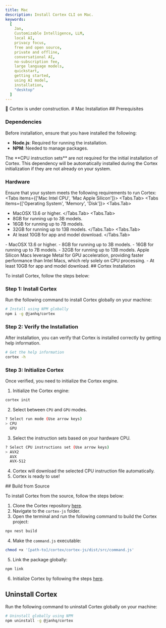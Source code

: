 ```yaml
---
title: Mac
description: Install Cortex CLI on Mac.
keywords:
  [
    Jan,
    Customizable Intelligence, LLM,
    local AI,
    privacy focus,
    free and open source,
    private and offline,
    conversational AI,
    no-subscription fee,
    large language models,
    quickstart,
    getting started,
    using AI model,
    installation,
    "desktop"
  ]
---
```




<Callout type="warning">
🚧 Cortex is under construction.
</Callout>
# Mac Installation
## Prerequisites

### Dependencies

Before installation, ensure that you have installed the following:

- **Node.js**: Required for running the installation.
- **NPM**: Needed to manage packages.

<Callout type="info">
The **CPU instruction sets** are not required for the initial installation of Cortex. This dependency will be automatically installed during the Cortex initialization if they are not already on your system.

</Callout>

### Hardware

Ensure that your system meets the following requirements to run Cortex:
<Tabs items={['Mac Intel CPU', 'Mac Apple Silicon']}>
<Tabs.Tab>
<Tabs items={['Operating System', 'Memory', 'Disk']}>
<Tabs.Tab>
- MacOSX 13.6 or higher.
</Tabs.Tab>
<Tabs.Tab>
- 8GB for running up to 3B models.
- 16GB for running up to 7B models.
- 32GB for running up to 13B models.
</Tabs.Tab>
<Tabs.Tab>
- At least 10GB for app and model download.
</Tabs.Tab>
</Tabs>
</Tabs.Tab>
<Tabs.Tab>
<Tabs items={['Operating System', 'Memory', 'Disk']}>
<Tabs.Tab>
- MacOSX 13.6 or higher.
</Tabs.Tab>
<Tabs.Tab>
- 8GB for running up to 3B models.
- 16GB for running up to 7B models.
- 32GB for running up to 13B models.
<Callout type="info">
Apple Silicon Macs leverage Metal for GPU acceleration, providing faster performance than Intel Macs, which rely solely on CPU processing.

</Callout>
</Tabs.Tab>
<Tabs.Tab>
- At least 10GB for app and model download.
</Tabs.Tab>
</Tabs>
</Tabs.Tab>
</Tabs>
## Cortex Installation

To install Cortex, follow the steps below:
<Steps>

### Step 1: Install Cortex

Run the following command to install Cortex globally on your machine:

```sh
# Install using NPM globally
npm i -g @janhq/cortex
```

### Step 2: Verify the Installation

After installation, you can verify that Cortex is installed correctly by getting help information.

```sh
# Get the help information
cortex -h
```
### Step 3: Initialize Cortex

Once verified, you need to initialize the Cortex engine.
1. Initialize the Cortex engine:
```sh
cortex init
```
2. Select between `CPU` and `GPU` modes.
```sh
? Select run mode (Use arrow keys)
> CPU
  GPU
```
3. Select the instruction sets based on your hardware CPU.
```sh
? Select CPU instructions set (Use arrow keys)
> AVX2
  AVX
  AVX-512
```
4. Cortex will download the selected CPU instruction file automatically.
5. Cortex is ready to use!
</Steps>
## Build from Source

To install Cortex from the source, follow the steps below:

1. Clone the Cortex repository [here](https://github.com/janhq/cortex/tree/dev).
2. Navigate to the `cortex-js` folder.
3. Open the terminal and run the following command to build the Cortex project:

```sh
npx nest build
```

4. Make the `command.js` executable:

```sh
chmod +x '[path-to]/cortex/cortex-js/dist/src/command.js'
```

5. Link the package globally:

```sh
npm link
```
6. Initialize Cortex by following the steps [here](#step-3-initialize-cortex).
## Uninstall Cortex

Run the following command to uninstall Cortex globally on your machine:
```sh
# Uninstall globally using NPM
npm uninstall -g @janhq/cortex
```